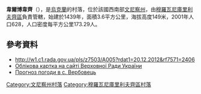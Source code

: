 {{coord|48|43|32|N|27|25|57|E|scale:30000|display=title}}

'''韋爾博韋齊'''（{{lang-uk|Вербовець}}），是[[烏克蘭|烏克蘭]]的村落，位於該國西南部[[文尼察州|文尼察州]]，由[[穆羅瓦尼庫里利夫齊區|穆羅瓦尼庫里利夫齊區]]負責管轄，始建於1439年，面積3.6平方公里，海拔高度149米，2001年人口628，人口密度每平方公里173.29人。

==參考資料==
* http://w1.c1.rada.gov.ua/pls/z7503/A005?rdat1=20.12.2012&rf7571=2406
* [http://w1.c1.rada.gov.ua/pls/z7503/A005?rdat1=20.12.2012&rf7571=2406 Облікова картка на сайті Верховної Ради України]
* [http://weather.in.ua/ua/vinnickaja/3146 Прогноз погоди в с. Вербовець] {{Wayback|url=http://weather.in.ua/ua/vinnickaja/3146 |date=20151005000022 }}

[[Category:文尼察州村落|Category:文尼察州村落]]
[[Category:穆羅瓦尼庫里利夫齊區村落|Category:穆羅瓦尼庫里利夫齊區村落]]


{{Vinnytsia-geo-stub}}